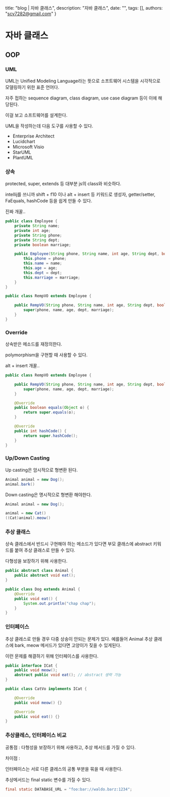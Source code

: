   title: "blog | 자바 클래스",
  description: "자바 클래스",
  date: "",
  tags: [],
  authors: "scv7282@gmail.com"
}

# 자바 클래스

## OOP

### UML

UML는 Unified Modeling Language라는 뜻으로 소프트웨어 시스템을 시각적으로 모델링하기 위한 표준 언어다.

자주 접하는 sequence diagram, class diagram, use case diagram 등이 이에 해당된다.

이걸 보고 소프트웨어를 설계한다.

UML을 작성하는데 다음 도구를 사용할 수 있다.

- Enterprise Architect
- Lucidchart
- Microsoft Visio
- StarUML
- PlantUML

### 상속

protected, super, extends 등 대부분 js의 class와 비슷하다.

intellij를 쓰니까 shift + f10 이나 alt + insert 등 키워드로 생성자, getter/setter, FaEquals, hashCode 등을 쉽게 만들 수 있다.

진짜 개꿀..

```java
public class Employee {
    private String name;
    private int age;
    private String phone;
    private String dept;
    private boolean marriage;

    public Employee(String phone, String name, int age, String dept, boolean marriage) {
        this.phone = phone;
        this.name = name;
        this.age = age;
        this.dept = dept;
        this.marriage = marriage;
    }
}
```

```java
public class RempVO extends Employee {

    public RempVO(String phone, String name, int age, String dept, boolean marriage) {
        super(phone, name, age, dept, marriage);
    }
}
```

### Override

상속받은 메소드를 재정의한다.

polymorphism을 구현할 때 사용할 수 있다.

alt + insert 개꿀..

```java
public class RempVO extends Employee {

    public RempVO(String phone, String name, int age, String dept, boolean marriage) {
        super(phone, name, age, dept, marriage);
    }

    @Override
    public boolean equals(Object o) {
        return super.equals(o);
    }

    @Override
    public int hashCode() {
        return super.hashCode();
    }
}
```

### Up/Down Casting

Up casting은 암시적으로 형변환 된다.

```java
Animal animal = new Dog();
animal.bark()
```

Down casting은 명시적으로 형변환 해야한다.

```java
Animal animal = new Dog();

animal = new Cat()
((Cat)animal).meow()
```

### 추상 클래스

상속 클레스에서 반드시 구현해야 하는 메소드가 있다면 부모 클래스에 abstract 키워드를 붙여 추상 클래스로 만들 수 있다.

다형성을 보장하기 위해 사용한다.

```java
public abstract class Animal {
    public abstract void eat();
}

public class Dog extends Animal {
    @Override
    public void eat() {
        System.out.println("chap chap");
    }
}
```

### 인터페이스

추상 클레스로 만들 경우 다중 상송이 안되는 문제가 있다.
예를들어 Animal 추상 클레스에 bark, meow 메서드가 있다면 고양이가 짖을 수 있게된다.

이런 문제를 해결하기 위해 인터페이스를 사용한다.

```java
public interface ICat {
    public void meow();
    abstract public void eat(); // abstract 생략 가능
}

public class CatVo implements ICat {

    @Override
    public void meow() {}

    @Override
    public void eat() {}
}
```

### 추상클레스, 인터페이스 비교

공통점 : 다형성을 보장하기 위해 사용하고, 추상 메서드를 가질 수 있다.

차이점 :

인터페이스는 서로 다른 클레스의 공통 부분을 묶을 때 사용한다.

추상메서드는 final static 변수를 가질 수 있다.

```java
final static DATABASE_URL = "foo:bar://waldo.barz:1234";
```

